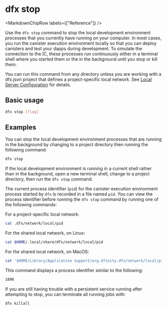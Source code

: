 
# dfx stop

<MarkdownChipRow labels={["Reference"]} />

Use the `dfx stop` command to stop the local development environment processes that you currently have running on your computer. In most cases, you run the canister execution environment locally so that you can deploy canisters and test your dapps during development. To simulate the connection to the IC, these processes run continuously either in a terminal shell where you started them or the in the background until you stop or kill them.

You can run this command from any directory unless you are working with a dfx.json project that defines a project-specific local network.  See [Local Server Configuration](dfx-start.mdx#local-server-configuration) for details.

## Basic usage

``` bash
dfx stop [flag]
```

## Examples

You can stop the local development environment processes that are running in the background by changing to a project directory then running the following command:

``` bash
dfx stop
```

If the local development environment is running in a current shell rather than in the background, open a new terminal shell, change to a project directory, then run the `dfx stop` command.

The current process identifier (`pid`) for the canister execution environment process started by `dfx` is recorded in a file named `pid`. You can view the process identifier before running the `dfx stop` command by running one of the following commands:

For a project-specific local network:
``` bash
cat .dfx/network/local/pid
```

For the shared local network, on Linux:
``` bash
cat $HOME/.local/share/dfx/network/local/pid
```

For the shared local network, on MacOS:
``` bash
cat '$HOME/Library/Application Support/org.dfinity.dfx/network/local/pid'
```

This command displays a process identifier similar to the following:

``` bash
1896
```

If you are still having trouble with a persistent service running after attempting to stop, you can terminate all running jobs with:

``` bash
dfx killall
```
